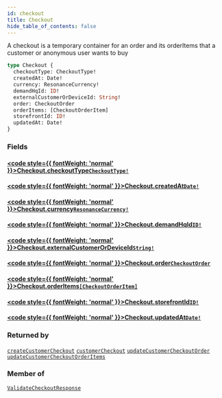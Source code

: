 ```yaml
---
id: checkout
title: Checkout
hide_table_of_contents: false
---
```








A checkout is a temporary container for an order and its orderItems that a customer or anonymous user wants to buy

```graphql
type Checkout {
  checkoutType: CheckoutType!
  createdAt: Date!
  currency: ResonanceCurrency!
  demandHqId: ID!
  externalCustomerOrDeviceId: String!
  order: CheckoutOrder
  orderItems: [CheckoutOrderItem]
  storefrontId: ID!
  updatedAt: Date!
}
```


### Fields

#### [<code style={{ fontWeight: 'normal' }}>Checkout.<b>checkoutType</b></code>](#)<Bullet />[`CheckoutType!`](/demand/api/graphql-storefront/reference/enums/checkout-type) <Badge class="secondary" text="non-null"/> <Badge class="secondary" text="enum"/>
> 
> 

#### [<code style={{ fontWeight: 'normal' }}>Checkout.<b>createdAt</b></code>](#)<Bullet />[`Date!`](/demand/api/graphql-storefront/reference/scalars/date) <Badge class="secondary" text="non-null"/> <Badge class="secondary" text="scalar"/>
> 
> 

#### [<code style={{ fontWeight: 'normal' }}>Checkout.<b>currency</b></code>](#)<Bullet />[`ResonanceCurrency!`](/demand/api/graphql-storefront/reference/enums/resonance-currency) <Badge class="secondary" text="non-null"/> <Badge class="secondary" text="enum"/>
> 
> 

#### [<code style={{ fontWeight: 'normal' }}>Checkout.<b>demandHqId</b></code>](#)<Bullet />[`ID!`](/demand/api/graphql-storefront/reference/scalars/id) <Badge class="secondary" text="non-null"/> <Badge class="secondary" text="scalar"/>
> 
> 

#### [<code style={{ fontWeight: 'normal' }}>Checkout.<b>externalCustomerOrDeviceId</b></code>](#)<Bullet />[`String!`](/demand/api/graphql-storefront/reference/scalars/string) <Badge class="secondary" text="non-null"/> <Badge class="secondary" text="scalar"/>
> 
> 

#### [<code style={{ fontWeight: 'normal' }}>Checkout.<b>order</b></code>](#)<Bullet />[`CheckoutOrder`](/demand/api/graphql-storefront/reference/objects/checkout-order) <Badge class="secondary" text="object"/>
> 
> 

#### [<code style={{ fontWeight: 'normal' }}>Checkout.<b>orderItems</b></code>](#)<Bullet />[`[CheckoutOrderItem]`](/demand/api/graphql-storefront/reference/objects/checkout-order-item) <Badge class="secondary" text="list"/> <Badge class="secondary" text="object"/>
> 
> 

#### [<code style={{ fontWeight: 'normal' }}>Checkout.<b>storefrontId</b></code>](#)<Bullet />[`ID!`](/demand/api/graphql-storefront/reference/scalars/id) <Badge class="secondary" text="non-null"/> <Badge class="secondary" text="scalar"/>
> 
> 

#### [<code style={{ fontWeight: 'normal' }}>Checkout.<b>updatedAt</b></code>](#)<Bullet />[`Date!`](/demand/api/graphql-storefront/reference/scalars/date) <Badge class="secondary" text="non-null"/> <Badge class="secondary" text="scalar"/>
> 
> 



### Returned by

[`createCustomerCheckout`](/demand/api/graphql-storefront/reference/mutations/create-customer-checkout)  <Badge class="secondary" text="mutation"/><Bullet />[`customerCheckout`](/demand/api/graphql-storefront/reference/queries/customer-checkout)  <Badge class="secondary" text="query"/><Bullet />[`updateCustomerCheckoutOrder`](/demand/api/graphql-storefront/reference/mutations/update-customer-checkout-order)  <Badge class="secondary" text="mutation"/><Bullet />[`updateCustomerCheckoutOrderItems`](/demand/api/graphql-storefront/reference/mutations/update-customer-checkout-order-items)  <Badge class="secondary" text="mutation"/>

### Member of

[`ValidateCheckoutResponse`](/demand/api/graphql-storefront/reference/objects/validate-checkout-response)  <Badge class="secondary" text="object"/>



